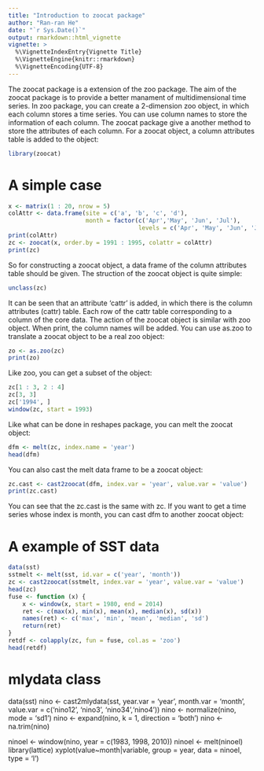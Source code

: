 ```yaml
---
title: "Introduction to zoocat package"
author: "Ran-ran He"
date: "`r Sys.Date()`"
output: rmarkdown::html_vignette
vignette: >
  %\VignetteIndexEntry{Vignette Title}
  %\VignetteEngine{knitr::rmarkdown}
  %\VignetteEncoding{UTF-8}
---
```


The zoocat package is a extension of the zoo package. The aim of the zoocat package is to provide a better manament of multidimensional time series. In zoo package, you can create a 2-dimension zoo object, in which each column stores a time series. You can use column names to store the information of each column.
The zoocat package give a another method to store the attributes of each column. For a zoocat object, a column attributes table is added to the object:

```r
library(zoocat)
```

# A simple case

```r
x <- matrix(1 : 20, nrow = 5)
colAttr <- data.frame(site = c('a', 'b', 'c', 'd'),
                      month = factor(c('Apr','May', 'Jun', 'Jul'),
                                     levels = c('Apr', 'May', 'Jun', 'Jul')))
print(colAttr)
zc <- zoocat(x, order.by = 1991 : 1995, colattr = colAttr)
print(zc)
```

So for constructing a zoocat object, a data frame of the column attributes table should be given. The struction of the zoocat object is quite simple:

```r
unclass(zc)
```

It can be seen that an attribute 'cattr' is added, in which there is the column attributes (cattr) table. Each row of the cattr table corresponding to a column of the core data.
The action of the zoocat object is similar with zoo object. When print, the column names will be added. You can use as.zoo to translate a zoocat object to be a real zoo object:

```r
zo <- as.zoo(zc)
print(zo)
```

Like zoo, you can get a subset of the object:
```r
zc[1 : 3, 2 : 4]
zc[3, 3]
zc['1994', ]
window(zc, start = 1993)
```

Like what can be done in reshapes package, you can melt the zoocat object:
```r
dfm <- melt(zc, index.name = 'year')
head(dfm)
```

You can also cast the melt data frame to be a zoocat object:
```r
zc.cast <- cast2zoocat(dfm, index.var = 'year', value.var = 'value')
print(zc.cast)
```

You can see that the zc.cast is the same with zc. If you want to get a time series whose index is month, you can cast dfm to another zoocat object:


# A example of SST data
 
```r
data(sst)
sstmelt <- melt(sst, id.var = c('year', 'month'))
zc <- cast2zoocat(sstmelt, index.var = 'year', value.var = 'value')
head(zc)
fuse <- function (x) {
    x <- window(x, start = 1980, end = 2014)
    ret <- c(max(x), min(x), mean(x), median(x), sd(x))
    names(ret) <- c('max', 'min', 'mean', 'median', 'sd')
    return(ret)
}
retdf <- colapply(zc, fun = fuse, col.as = 'zoo')
head(retdf)
```


# mlydata class

data(sst)
nino <- cast2mlydata(sst, year.var = 'year', month.var = 'month',
                     value.var = c('nino12', 'nino3', 'nino34','nino4'))
nino <- normalize(nino, mode = 'sd1')
nino <- expand(nino, k = 1, direction = 'both')
nino <- na.trim(nino)

ninoel <- window(nino, year = c(1983, 1998, 2010))
ninoel <- melt(ninoel)
library(lattice)
xyplot(value~month|variable, group = year, data = ninoel, type = 'l')



